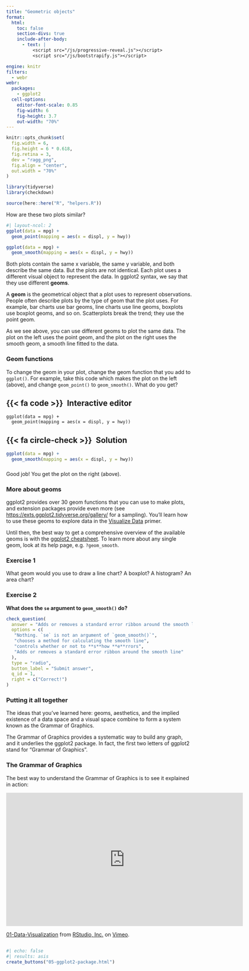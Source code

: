 ```yaml
---
title: "Geometric objects"
format:
  html: 
    toc: false
    section-divs: true
    include-after-body: 
      - text: |
          <script src="/js/progressive-reveal.js"></script>
          <script src="/js/bootstrapify.js"></script>

engine: knitr
filters:
  - webr
webr:
  packages:
    - ggplot2
  cell-options:
    editor-font-scale: 0.85
    fig-width: 6
    fig-height: 3.7
    out-width: "70%"
---
```


```r
knitr::opts_chunk$set(
  fig.width = 6,
  fig.height = 6 * 0.618,
  fig.retina = 3,
  dev = "ragg_png",
  fig.align = "center",
  out.width = "70%"
)

library(tidyverse)
library(checkdown)

source(here::here("R", "helpers.R"))
```

How are these two plots similar? 

```r
#| layout-ncol: 2
ggplot(data = mpg) + 
  geom_point(mapping = aes(x = displ, y = hwy))

ggplot(data = mpg) + 
  geom_smooth(mapping = aes(x = displ, y = hwy))
```

Both plots contain the same x variable, the same y variable, and both describe the same data. But the plots are not identical. Each plot uses a different visual object to represent the data. In ggplot2 syntax, we say that they use different __geoms__.

A __geom__ is the geometrical object that a plot uses to represent observations. People often describe plots by the type of geom that the plot uses. For example, bar charts use bar geoms, line charts use line geoms, boxplots use boxplot geoms, and so on. Scatterplots break the trend; they use the point geom. 

As we see above, you can use different geoms to plot the same data. The plot on the left uses the point geom, and the plot on the right uses the smooth geom, a smooth line fitted to the data. 

### Geom functions

To change the geom in your plot, change the geom function that you add to `ggplot()`. For example, take this code which makes the plot on the left (above), and change `geom_point()` to `geom_smooth()`. What do you get? 

::: {.panel-tabset}
## {{< fa code >}}&ensp;Interactive editor

```webr-r
ggplot(data = mpg) + 
  geom_point(mapping = aes(x = displ, y = hwy))
```

## {{< fa circle-check >}}&ensp;Solution

```r
ggplot(data = mpg) + 
  geom_smooth(mapping = aes(x = displ, y = hwy))
```

:::

###

Good job! You get the plot on the right (above).


### More about geoms

ggplot2 provides over 30 geom functions that you can use to make plots, and extension packages provide even more (see <https://exts.ggplot2.tidyverse.org/gallery/> for a sampling). You'll learn how to use these geoms to explore data in the [Visualize Data]() primer. 

Until then, the best way to get a comprehensive overview of the available geoms is with the [ggplot2 cheatsheet](https://rstudio.github.io/cheatsheets/html/data-visualization.html). To learn more about any single geom, look at its help page, e.g. `?geom_smooth`.

### Exercise 1

What geom would you use to draw a line chart? A boxplot? A histogram? An area chart?

### Exercise 2

::: {.callout-note appearance="simple" icon=false .question}

**What does the `se` argument to `geom_smooth()` do?**

```r
check_question(
  answer = "Adds or removes a standard error ribbon around the smooth line", 
  options = c(
   "Nothing. `se` is not an argument of `geom_smooth()`",
   "chooses a method for calculating the smooth line",
   "controls whether or not to **s**how **e**rrors",
   "Adds or removes a standard error ribbon around the smooth line"
  ), 
  type = "radio", 
  button_label = "Submit answer", 
  q_id = 1,
  right = c("Correct!")
)
```
:::


### Putting it all together

The ideas that you've learned here: geoms, aesthetics, and the implied existence of a data space and a visual space combine to form a system known as the Grammar of Graphics.

The Grammar of Graphics provides a systematic way to build any graph, and it underlies the ggplot2 package. In fact, the first two letters of ggplot2 stand for "Grammar of Graphics".

### The Grammar of Graphics

The best way to understand the Grammar of Graphics is to see it explained in action:

<iframe src="https://player.vimeo.com/video/223812632?h=05e2af1b10&color=428bca" width="640" height="360" frameborder="0" allow="autoplay; fullscreen; picture-in-picture" allowfullscreen></iframe>
<p><a href="https://vimeo.com/223812632">01-Data-Visualization</a> from <a href="https://vimeo.com/rstudioinc">RStudio, Inc.</a> on <a href="https://vimeo.com">Vimeo</a>.</p>

##

```r
#| echo: false
#| results: asis
create_buttons("05-ggplot2-package.html")
```
